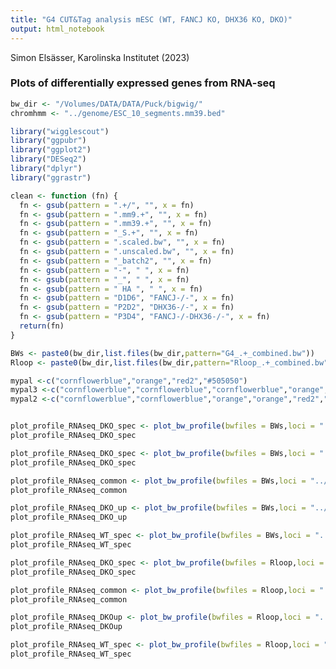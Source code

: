 ```yaml
---
title: "G4 CUT&Tag analysis mESC (WT, FANCJ KO, DHX36 KO, DKO)"
output: html_notebook
---
```


Simon Elsässer, Karolinska Institutet (2023)

### Plots of differentially expressed genes from RNA-seq


```r
bw_dir <- "/Volumes/DATA/DATA/Puck/bigwig/"
chromhmm <- "../genome/ESC_10_segments.mm39.bed"

library("wigglescout")
library("ggpubr")
library("ggplot2")
library("DESeq2")
library("dplyr")
library("ggrastr")

clean <- function (fn) {
  fn <- gsub(pattern = ".+/", "", x = fn)
  fn <- gsub(pattern = ".mm9.+", "", x = fn)
  fn <- gsub(pattern = ".mm39.+", "", x = fn)
  fn <- gsub(pattern = "_S.+", "", x = fn)
  fn <- gsub(pattern = ".scaled.bw", "", x = fn)
  fn <- gsub(pattern = ".unscaled.bw", "", x = fn)
  fn <- gsub(pattern = "_batch2", "", x = fn)
  fn <- gsub(pattern = "-", " ", x = fn)
  fn <- gsub(pattern = "_", " ", x = fn)
  fn <- gsub(pattern = " HA ", " ", x = fn)
  fn <- gsub(pattern = "D1D6", "FANCJ-/-", x = fn)
  fn <- gsub(pattern = "P2D2", "DHX36-/-", x = fn)
  fn <- gsub(pattern = "P3D4", "FANCJ-/-DHX36-/-", x = fn)
  return(fn)
}

BWs <- paste0(bw_dir,list.files(bw_dir,pattern="G4_.+_combined.bw"))
Rloop <- paste0(bw_dir,list.files(bw_dir,pattern="Rloop_.+_combined.bw"))

mypal <-c("cornflowerblue","orange","red2","#505050")
mypal3 <-c("cornflowerblue","cornflowerblue","cornflowerblue","orange","orange","orange","red2","red","red2","black","black","black")
mypal2 <-c("cornflowerblue","cornflowerblue","orange","orange","red2","red","black","black")
```

```r



```

```r
plot_profile_RNAseq_DKO_spec <- plot_bw_profile(bwfiles = BWs,loci = "../genelists//mRNA_DKOup.collapsed.bed", mode="start", labels = clean(BWs),show_error=T,colors = mypal, verbose=F, remove_top=0.01) + scale_y_continuous(limits=c(0,40))
plot_profile_RNAseq_DKO_spec
```

```r
plot_profile_RNAseq_DKO_spec <- plot_bw_profile(bwfiles = BWs,loci = "../genelists//lncRNA_DKOspec.bed", mode="stretch", labels = clean(BWs),show_error=T,colors = mypal, verbose=F, remove_top=0.01) + scale_y_continuous(limits=c(0,40))
plot_profile_RNAseq_DKO_spec
```

```r
plot_profile_RNAseq_common <- plot_bw_profile(bwfiles = BWs,loci = "../genelists//lncRNA_common.bed", mode="stretch", labels = clean(BWs),show_error=T,colors = mypal, verbose=F, remove_top=0.01) + scale_y_continuous(limits=c(0,50))
plot_profile_RNAseq_common
```

```r
plot_profile_RNAseq_DKO_up <- plot_bw_profile(bwfiles = BWs,loci = "../genelists//lncRNA_DKOup.bed", mode="stretch", labels = clean(BWs),show_error=T,colors = mypal, verbose=F, remove_top=0.01) + scale_y_continuous(limits=c(0,40))
plot_profile_RNAseq_DKO_up
```
```r
plot_profile_RNAseq_WT_spec <- plot_bw_profile(bwfiles = BWs,loci = "../genelists//lncRNA_WTspec.bed", mode="stretch", labels = clean(BWs),show_error=T,colors = mypal, verbose=F, remove_top=0.01) + scale_y_continuous(limits=c(0,40))
plot_profile_RNAseq_WT_spec
```


```r
plot_profile_RNAseq_DKO_spec <- plot_bw_profile(bwfiles = Rloop,loci = "../genelists//lncRNA_DKOspec.bed", mode="stretch", labels = clean(Rloop),show_error=T,colors = mypal, verbose=F, remove_top=0.01) + scale_y_continuous(limits=c(0,15))
plot_profile_RNAseq_DKO_spec
```
```r
plot_profile_RNAseq_common <- plot_bw_profile(bwfiles = Rloop,loci = "../genelists//lncRNA_common.bed", mode="stretch", labels = clean(Rloop),show_error=T,colors = mypal, verbose=F, remove_top=0.01) + scale_y_continuous(limits=c(0,20))
plot_profile_RNAseq_common
```
```r
plot_profile_RNAseq_DKOup <- plot_bw_profile(bwfiles = Rloop,loci = "../genelists//lncRNA_DKOup.bed", mode="stretch", labels = clean(Rloop),show_error=T,colors = mypal, verbose=F, remove_top=0.01) + scale_y_continuous(limits=c(0,20))
plot_profile_RNAseq_DKOup
```

```r
plot_profile_RNAseq_WT_spec <- plot_bw_profile(bwfiles = Rloop,loci = "../genelists//lncRNA_WTspec.bed", mode="stretch", labels = clean(Rloop),show_error=T,colors = mypal, verbose=F, remove_top=0.01) + scale_y_continuous(limits=c(0,20))
plot_profile_RNAseq_WT_spec
```